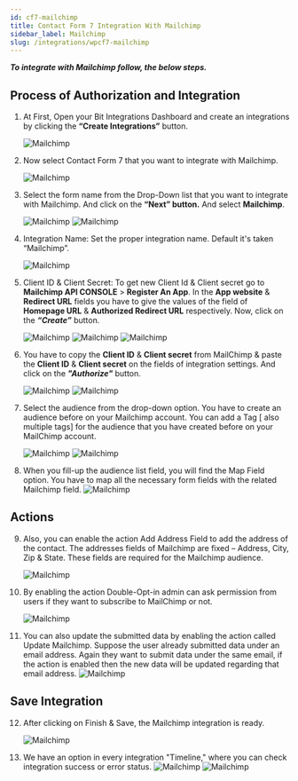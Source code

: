 ```yaml
---
id: cf7-mailchimp
title: Contact Form 7 Integration With Mailchimp
sidebar_label: Mailchimp
slug: /integrations/wpcf7-mailchimp
---
```



**_To integrate with Mailchimp follow, the below steps._**

## Process of Authorization and Integration

1. At First, Open your Bit Integrations Dashboard and create an integrations by clicking the **“Create Integrations”** button.

   <Image src="mailchimp/_create-integration" alt="Mailchimp" w="1020" h="350" />

2. Now select Contact Form 7 that you want to integrate with Mailchimp.

   <Image
     src="mailchimp/_select-contact-form-7"
     alt="Mailchimp"
     w="1020"
     h="350"
   />

3. Select the form name from the Drop-Down list that you want to integrate with Mailchimp. And click on the **“Next” button.** And select **Mailchimp**.

   <Image src="mailchimp/_select-form" alt="Mailchimp" w="1020" h="350" />
   <Image src="mailchimp/_select-mailchimp" alt="Mailchimp" w="1020" h="350" />

4. Integration Name: Set the proper integration name. Default it's taken “Mailchimp”.

   <Image src="mailchimp/_integration-name" alt="Mailchimp" w="1020" h="350" />

5. Client ID & Client Secret: To get new Client Id & Client secret go to **Mailchimp API CONSOLE** > **Register An App**. In the **App website** & **Redirect URL** fields you have to give the values of the field of **Homepage URL** & **Authorized Redirect URL** respectively. Now, click on the **_“Create”_** button.

   <Image src="mailchimp/_5.1" alt="Mailchimp" w="1020" h="350" />
   <Image src="mailchimp/_registar-app" alt="Mailchimp" w="1020" h="350" />
   <Image src="mailchimp/_create-button" alt="Mailchimp" w="1020" h="350" />

6. You have to copy the **Client ID** & **Client secret** from MailChimp & paste the **Client ID** & **Client secret** on the fields of integration settings. And click on the **_"Authorize"_** button.

   <Image
     src="mailchimp/_copy-client-id-&-secret"
     alt="Mailchimp"
     w="1020"
     h="350"
   />
   <Image src="mailchimp/_authorize" alt="Mailchimp" w="1020" h="350" />

7. Select the audience from the drop-down option. You have to create an audience before on your Mailchimp account. You can add a Tag [ also multiple tags] for the audience that you have created before on your MailChimp account.

   <Image
     src="mailchimp/_select-audience-list"
     alt="Mailchimp"
     w="1020"
     h="350"
   />
   <Image src="mailchimp/_add-tags" alt="Mailchimp" w="1020" h="350" />

8. When you fill-up the audience list field, you will find the Map Field option. You have to map all the necessary form fields with the related Mailchimp field.
   <Image src="mailchimp/_field-mapping" alt="Mailchimp" w="1020" h="350" />

## Actions

9. Also, you can enable the action Add Address Field to add the address of the contact. The addresses fields of Mailchimp are fixed – Address, City, Zip & State. These fields are required for the Mailchimp audience.

   <Image
     src="mailchimp/_address-field-actions"
     alt="Mailchimp"
     w="1020"
     h="350"
   />

10. By enabling the action Double-Opt-in admin can ask permission from users if they want to subscribe to MailChimp or not.

    <Image
      src="mailchimp/_double-opt-in-actions"
      alt="Mailchimp"
      w="1020"
      h="350"
    />

11. You can also update the submitted data by enabling the action called Update Mailchimp. Suppose the user already submitted data under an email address. Again they want to submit data under the same email, if the action is enabled then the new data will be updated regarding that email address.
    <Image src="mailchimp/_update-actions" alt="Mailchimp" w="1020" h="350" />

## Save Integration

12. After clicking on Finish & Save, the Mailchimp integration is ready.

    <Image src="mailchimp/_finish-and-save" alt="Mailchimp" w="1020" h="350" />

13. We have an option in every integration "Timeline," where you can check integration success or error status.
    <Image
      src="mailchimp/_integrations-dashbord"
      alt="Mailchimp"
      w="1020"
      h="350"
    />
    <Image src="mailchimp/_timeline" alt="Mailchimp" w="1020" h="350" />
